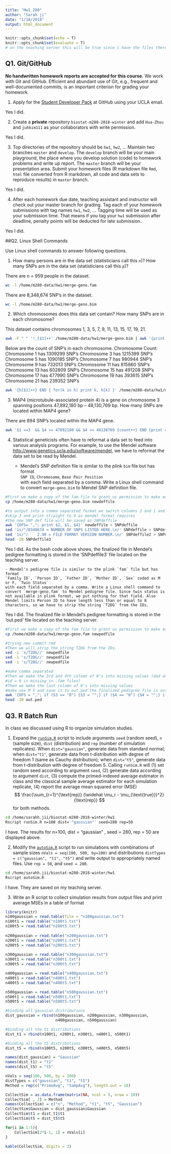 ```yaml
---
title: "Hw1_280"
author: "Sarah ji"
date: "1/18/2018"
output: html_document
---
```


```r
knitr::opts_chunk$set(echo = T)
knitr::opts_chunk$set(evaluate = T) 
# on the teaching server this will be true since i have the files there
```

## Q1. Git/GitHub

**No handwritten homework reports are accepted for this course.** We work with Git and GitHub. Efficient and abundant use of Git, e.g., frequent and well-documented commits, is an important criterion for grading your homework.

1. Apply for the [Student Developer Pack](https://education.github.com/pack) at GitHub using your UCLA email.

Yes I did.

2. Create a **private** repository `biostat-m280-2018-winter` and add `Hua-Zhou` and `juhkim111` as your collaborators with write permission.

Yes I did.

3. Top directories of the repository should be `hw1`, `hw2`, ... Maintain two branches `master` and `develop`. The `develop` branch will be your main playground, the place where you develop solution (code) to homework problems and write up report. The `master` branch will be your presentation area. Submit your homework files (R markdown file `Rmd`, `html` file converted from R markdown, all code and data sets to reproduce results) in `master` branch.

Yes I did.

4. After each homework due date, teaching assistant and instructor will check out your master branch for grading. Tag each of your homework submissions with tag names `hw1`, `hw2`, ... Tagging time will be used as your submission time. That means if you tag your `hw1` submission after deadline, penalty points will be deducted for late submission.

Yes I did.

##Q2. Linux Shell Commands

Use Linux shell commands to answer following questions.

1. How many persons are in the data set (statisticians call this `n`)? How many SNPs are in the data set (statisticians call this `p`)?

There are n = 959 people in the dataset. 

```bash
wc -l /home/m280-data/hw1/merge-geno.fam
```

There are 8,348,674 SNP's in the dataset.

```bash
wc -l /home/m280-data/hw1/merge-geno.bim
```


2. Which chromosomes does this data set contain? How many SNPs are in each chromosome?

This dataset contains chromosomes 1, 3, 5, 7, 9, 11, 13, 15, 17, 19, 21.


```bash
awk -F " " '!_[$1]++' /home/m280-data/hw1/merge-geno.bim | awk '{print $1}'
```

Below are the count of SNP's in each chromosome.
Chromosome Count:
Chromosome 1 has 1309299 SNP's
Chromosome 3 has 1215399 SNP's
Chromosome 5 has 1090185 SNP's
Chromosome 7 has 980944 SNP's
Chromosome 9 has 732013 SNP's
Chromosome 11 has 815860 SNP's
Chromosome 13 has 602809 SNP's
Chromosome 15 has 491208 SNP's
Chromosome 17 has 477990 SNP's
Chromosome 19 has 393615 SNP's
Chromosome 21 has 239352 SNP's

```bash
awk '{h[$1]++} END { for(k in h) print k, h[k] }' /home/m280-data/hw1/merge-geno.bim | sort -n

```

3. MAP4 (microtubule-associated protein 4) is a gene on chromosome 3 spanning positions 47,892,180 bp – 48,130,769 bp. How many SNPs are located within MAP4 gene?

There are 894 SNP's located within the MAP4 gene.

```bash
awk '$1 ==3  && $4 >= 47892180 && $4 <= 48130769 {count++} END {print count}' /home/m280-data/hw1/merge-geno.bim
```

4. Statistical geneticists often have to reformat a data set to feed into various analysis programs. For example, to use the Mendel software <http://www.genetics.ucla.edu/software/mendel>, we have to reformat the data set to be read by Mendel.

      - Mendel's SNP definition file is similar to the plink `bim` file but has format  
      `SNP ID`, `Chromosome`, `Base Pair Position`  
      with each field separated by a comma. Write a Linux shell command to convert `merge-geno.bim` to Mendel SNP definition file. 
      
```bash
#First we make a copy of the fam file to grant us permission to make edits!
cp /home/m280-data/hw1/merge-geno.bim newdeffile

#to output into a comma separated format we switch columns 2 and 1 and then 
#skip 3 and print straight to 4 as mendel format requires
#the new SNP def file will be saved as SNPdeffile
awk '{OFS= ","; print $2, $1, $4}' newdeffile > SNPdeffile
sed '1s/^/8348674 = NUMBER OF SNPS LISTED HERE.\n/' SNPdeffile > SNPdeffile2
sed '1s/^/    2.40 = FILE FORMAT VERSION NUMBER.\n/' SNPdeffile2 > SNPdeffile3
head -20 SNPdeffile3
```
    
Yes I did. As the bash code above shows, the finalized file in Mendel's pedigree formatting is stored in the 'SNPdeffile3' file located on the teaching server.
    
    - Mendel's pedigree file is similar to the plink `fam` file but has format  
    `Family ID`, `Person ID`, `Father ID`, `Mother ID`, `Sex` coded as M or F, `Twin Status`  
    with each field separated by a comma. Write a Linux shell command to convert `merge-geno.fam` to Mendel pedigree file. Since twin status is not available in plink format, we put nothing for that field. Also Mendel limits Person ID to have length less than or equal to 8 characters, so we have to strip the string `T2DG` from the IDs. 

Yes I did. The finalized file in Mendel's pedigree formatting is stored in the 'out.ped' file located on the teaching server.

```bash
#First we make a copy of the fam file to grant us permission to make edits!
cp /home/m280-data/hw1/merge-geno.fam newpedfile

#trying new commit rmd
#Then we will strip the string T2DG from the IDs.
sed -i 's/T2DG//' newpedfile
sed -i 's/T2DG//' newpedfile
sed -i 's/T2DG//' newpedfile

#make comma separated 
#Then we make the 3rd and 4th column of 0's into missing values (dad and mom 
#id = 0 is missing in .fam files)
#Then we make the last column of 0's into missing values
#make sex M F and save it to out.ped the finalized pedigree file is out.ped
awk '{OFS = ","; if ($3 == "0") {$3 = "";} if ($4 == "0") {$4 = "";} if ($6 == "0") {$6 = "";} if ($5 == "1") {$5 = "M";} else if ($5 == "2") {$5 = "F";} else {$5 = "0";} print;}' newpedfile > out.ped 
head -20 out.ped
```


## Q3. R Batch Run

In class we discussed using R to organize simulation studies. 

1. Expand the [`runSim.R`](http://hua-zhou.github.io/teaching/biostatm280-2018winter/slides/02-linux/runSim.R) script to include arguments `seed` (random seed), `n` (sample size), `dist` (distribution) and `rep` (number of simulation replicates). When `dist="gaussian"`, generate data from standard normal; when `dist="t1"`, generate data from t-distribution with degree of freedom 1 (same as Cauchy distribution); when `dist="t5"`, generate data from t-distribution with degree of freedom 5. Calling `runSim.R` will (1) set random seed according to argument `seed`, (2) generate data according to argument `dist`, (3) compute the primed-indexed average estimator in class and the classical sample average estimator for each simulation replicate, (4) report the average mean squared error (MSE)
$$
  \frac{\sum_{r=1}^{\text{rep}} (\widehat \mu_r - \mu_{\text{true}})^2}{\text{rep}}
$$
for both methods.

```bash
cd /home/sarahh.jii/biostat-m280-2018-winter/hw1
Rscript runSim.R n=100 dist='"gaussian"' seed=280 rep=50
```

I have. The results for n=100, dist = "gaussian" , seed = 280, rep = 50 are displayed above. 

2. Modify the [`autoSim.R`](http://hua-zhou.github.io/teaching/biostatm280-2018winter/slides/02-linux/autoSim.R) script to run simulations with combinations of sample sizes `nVals = seq(100, 500, by=100)` and distributions `distTypes = c("gaussian", "t1", "t5")` and write output to appropriately named files. Use `rep = 50`, and `seed = 280`. 

```bash
cd /home/sarahh.jii/biostat-m280-2018-winter/hw1
Rscript autoSim.R
```
I have. They are saved on my teaching server.

3. Write an R script to collect simulation results from output files and print average MSEs in a table of format

```r
library(knitr)
n100gaussian = read.table(file = "n100gaussian.txt")
n100t1 = read.table("n100t1.txt")
n100t5 = read.table("n100t5.txt")
  
n200gaussian = read.table("n200gaussian.txt")
n200t1 = read.table("n200t1.txt")
n200t5 = read.table("n200t5.txt")
  
n300gaussian = read.table("n300gaussian.txt")
n300t1 = read.table("n300t1.txt")
n300t5 = read.table("n300t5.txt")

n400gaussian = read.table("n400gaussian.txt")
n400t1 = read.table("n400t1.txt")
n400t5 = read.table("n400t5.txt")

n500gaussian = read.table("n500gaussian.txt")
n500t1 = read.table("n500t1.txt")
n500t5 = read.table("n500t5.txt")

#binding all gaussian distributions
dist_gaussian = rbind(n100gaussian, n200gaussian, n300gaussian, 
                      n400gaussian, n500gaussian)

#binding all the t1 distributions
dist_t1 = rbind(n100t1, n200t1, n300t1, n400t1, n500t1)

#binding all the t5 distributions
dist_t5 = rbind(n100t5, n200t5, n300t5, n400t5, n500t5)

names(dist_gaussian) = "Gaussian"
names(dist_t1) = "t1"
names(dist_t5) = "t5"

nVals = seq(100, 500, by = 100)
distTypes = c("gaussian", "t1", "t5")
Method = rep(c("PrimeAvg", "SampAvg"), length.out = 10)

CollectSim = as.data.frame(matrix(NA, ncol = 5, nrow = 10))
CollectSim[ , 2] = Method
names(CollectSim) = c("n", "Method", "t1", "t5", "Gaussian")
CollectSim$Gaussian = dist_gaussian$Gaussian
CollectSim$t1 = dist_t1$t1
CollectSim$t5 = dist_t5$t5

for(i in 1:5){
    CollectSim[2*i-1, 1] = nVals[i]
}

kable(CollectSim, digits = 3)
```

